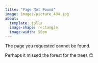 ```yaml
---
title: "Page Not Found"
image: images/picture_404.jpg
about:
  template: jolla
  image-shape: rectangle
  image-width: 50em
---
```


The page you requested cannot be found.

Perhaps it missed the forest for the trees 😉

